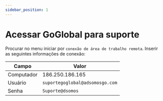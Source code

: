 ```yaml
---
sidebar_position: 1
---
```


# Acessar GoGlobal para suporte
Procurar no menu iniciar por `conexão de área de trabalho remota`.
Inserir as seguintes informações de conexão:

Campo                | Valor
-------------------- | ----------------------
Computador           | 186.250.186.165
Usuário              | `suportegoglobal@adsomosgo.com`
Senha                | `Suporte@dsomos`
